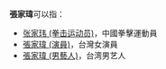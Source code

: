 '''張家瑋'''可以指：
*[[张家玮_(拳击运动员)|张家玮 (拳击运动员)]]，中國拳擊運動員
*[[張家瑋_(演員)|張家瑋 (演員)]]，台灣女演員
*[[張家瑋_(男藝人)|張家瑋 (男藝人)]]，台湾男艺人
{{disambig|J|Cat=三字張姓人名消歧義}}
